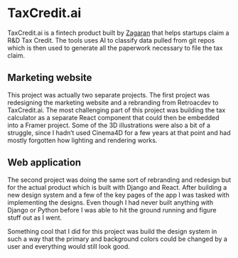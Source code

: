 <ImageZoom
  src="/projects/taxcredit/site-1.png"
  alt="Screenshot of the TaxCredit.ai website"
/>

# TaxCredit.ai

<ProjectDetail title="Role" description="Designer + Engineer" />
<ProjectDetail title="Time" description="2022 ↔ present" />
<ProjectDetail
  title="Tools"
  description="Figma, Framer, React, Cinema4D, Django, Bootstrap"
/>
<ProjectDetail
  title="See live"
  description="taxcredit.ai"
  link="https://taxcredit.ai"
/>

TaxCredit.ai is a fintech product built by [Zagaran](https://zagaran.com) that helps startups claim a R&D Tax Credit. The tools uses AI to classify data pulled from git repos which is then used to generate all the paperwork necessary to file the tax claim.

## Marketing website

This project was actually two separate projects. The first project was redesigning the marketing website and a rebranding from Retroacdev to TaxCredit.ai. The most challenging part of this project was building the tax calculator as a separate React component that could then be embedded into a Framer project. Some of the 3D illustrations were also a bit of a struggle, since I hadn’t used Cinema4D for a few years at that point and had mostly forgotten how lighting and rendering works.

<ImageZoom
  src="/projects/taxcredit/site-2.png"
  alt="Screenshot of the TaxCredit.ai website showing a credit calculator"
/>

<ImageZoom
  src="/projects/taxcredit/site-3.png"
  alt="Screenshot of the TaxCredit.ai website showing a mockup of the application"
/>

<ImageZoom
  src="/projects/taxcredit/site-4.png"
  alt="Screenshot of the TaxCredit.ai website showing the three main features of the app: Import your data, classify each task, and link to payroll"
/>

## Web application

The second project was doing the same sort of rebranding and redesign but for the actual product which is built with Django and React. After building a new design system and a few of the key pages of the app I was tasked with implementing the designs. Even though I had never built anything with Django or Python before I was able to hit the ground running and figure stuff out as I went.

<ImageZoom
  src="/projects/taxcredit/sign-in.png"
  alt="Screenshot of the TaxCredit.ai app showing a sign in screen"
/>

<ImageZoom
  src="/projects/taxcredit/studies.png"
  alt="Screenshot of the TaxCredit.ai app showing a table with tax studies"
/>

Something cool that I did for this project was build the design system in such a way that the primary and background colors could be changed by a user and everything would still look good.

<ImageZoom
  src="/projects/taxcredit/dashboard.png"
  alt="Screenshot of the TaxCredit.ai app showing a dashboard with a different color scheme"
/>

<ImageZoom
  src="/projects/taxcredit/add-repo.png"
  alt="Screenshot of the TaxCredit.ai app showing a Github integration settings screen"
/>

<ImageZoom
  src="/projects/taxcredit/settings.png"
  alt="Screenshot of the TaxCredit.ai app showing a Github integration settings screen"
/>
